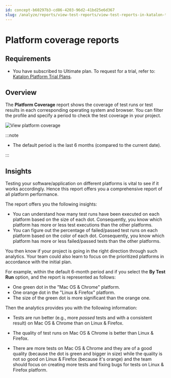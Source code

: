 ```yaml
---
id: concept-b60297b3-cd86-4203-96d2-41bd25e6d367
slug: /analyze/reports/view-test-reports/view-test-reports-in-katalon-testops/view-testops-dashboard/platform-coverage-reports
---
```


# Platform coverage reports

## Requirements

-   You have subscribed to Ultimate plan. To request for a trial, refer to: [Katalon Platform Trial Plans](/administer/katalon-platform-packages/katalon-platform-trial-plans).


## Overview

The **Platform Coverage** report shows the coverage of test runs or test results in each corresponding operating system and browser. You can filter the profile and specify a period to check the test coverage in your project.

<img src="/doc_images/Documents/Analyze/Reports/View_Test_Reports/View_reports_in_TestOps/View-TestOps-Dashboard/platform-coverage-reports/KT-JULY22-dashboard-platform-coverage.png" alt="View platform coverage" />


:::note

-   The default period is the last 6 months \(compared to the current date\).


:::

## Insights

Testing your software/application on different platforms is vital to see if it works accordingly. Hence this report offers you a comprehensive report of all platform performance.

The report offers you the following insights:

-   You can understand how many test runs have been executed on each platform based on the size of each dot. Consequently, you know which platform has more or less test executions than the other platforms.
-   You can figure out the percentage of failed/passed test runs on each platform based on the color of each dot. Consequently, you know which platform has more or less failed/passed tests than the other platforms.

You then know if your project is going in the right direction through such analytics. Your team could also learn to focus on the prioritized platforms in accordance with the initial plan.

For example, within the default 6-month period and if you select the **By Test Run** option, and the report is represented as follows:

-   One green dot in the "Mac OS & Chrome" platform.
-   One orange dot in the "Linux & Firefox" platform.
-   The size of the green dot is more significant than the orange one.

Then the analytics provides you with the following information:

-   Tests are run better \(e.g., more *passed* tests and with a consistent result\) on Mac OS & Chrome than on Linux & Firefox.

-   The quality of test runs on Mac OS & Chrome is better than Linux & Firefox.

-   There are more tests on Mac OS & Chrome and they are of a good quality \(because the dot is green and bigger in size\) while the quality is not so good on Linux & Firefox \(because it's orange\) and the team should focus on creating more tests and fixing bugs for tests on Linux & Firefox platform.